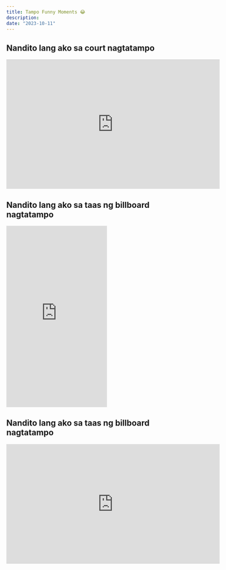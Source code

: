 ```yaml
---
title: Tampo Funny Moments 😂
description:
date: "2023-10-11"
---
```


## Nandito lang ako sa court nagtatampo

<iframe
  src="https://www.facebook.com/plugins/video.php?height=340&href=https%3A%2F%2Fwww.facebook.com%2Fchristiangilbertrey5%2Fvideos%2F6395877277160638%2F&show_text=false&width=560&t=0"
  width="560"
  height="340"
  style="border:none;overflow:hidden"
  scrolling="no"
  frameborder="0"
  allowfullscreen="true"
  allow="autoplay; clipboard-write; encrypted-media; picture-in-picture; web-share"
  allowFullScreen="true"
></iframe>

## Nandito lang ako sa taas ng billboard nagtatampo

<iframe
  src="https://www.facebook.com/plugins/video.php?height=476&href=https%3A%2F%2Fwww.facebook.com%2Fbrigada927%2Fvideos%2F557954998829489%2F&show_text=false&width=264&t=0"
  width="264"
  height="476"
  style="border:none;overflow:hidden"
  scrolling="no"
  frameborder="0"
  allowfullscreen="true"
  allow="autoplay; clipboard-write; encrypted-media; picture-in-picture; web-share"
  allowFullScreen="true"
></iframe>

## Nandito lang ako sa taas ng billboard nagtatampo

<iframe
  src="https://www.facebook.com/plugins/video.php?height=314&href=https%3A%2F%2Fwww.facebook.com%2FOneRosarioOfficial%2Fvideos%2F1335071697439609%2F&show_text=false&width=560&t=0"
  width="560"
  height="314"
  style="border:none;overflow:hidden"
  scrolling="no"
  frameborder="0"
  allowfullscreen="true"
  allow="autoplay; clipboard-write; encrypted-media; picture-in-picture; web-share"
  allowFullScreen="true"
></iframe>

